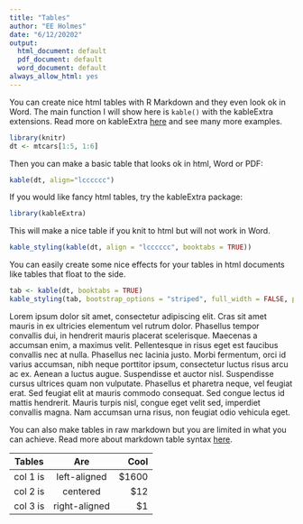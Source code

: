 ```yaml
---
title: "Tables"
author: "EE Holmes"
date: "6/12/20202"
output:
  html_document: default
  pdf_document: default
  word_document: default
always_allow_html: yes
---
```


You can create nice html tables with R Markdown and they even look ok in Word.   The main function I will show here is `kable()` with the kableExtra extensions.  Read more on kableExtra [here](http://haozhu233.github.io/kableExtra/) and see many more examples.

```r
library(knitr)
dt <- mtcars[1:5, 1:6]
```

Then you can make a basic table that looks ok in html, Word or PDF:

```r
kable(dt, align="lcccccc")
```

If you would like fancy html tables, try the kableExtra package:

```r
library(kableExtra)
```

This will make a nice table if you knit to html but will not work in Word.

```r
kable_styling(kable(dt, align = "lcccccc", booktabs = TRUE))
```

You can easily create some nice effects for your tables in html documents like tables that float to the side.  

```r
tab <- kable(dt, booktabs = TRUE)
kable_styling(tab, bootstrap_options = "striped", full_width = FALSE, position = "float_right")
```

Lorem ipsum dolor sit amet, consectetur adipiscing elit. Cras sit amet mauris in ex ultricies elementum vel rutrum dolor. Phasellus tempor convallis dui, in hendrerit mauris placerat scelerisque. Maecenas a accumsan enim, a maximus velit. Pellentesque in risus eget est faucibus convallis nec at nulla. Phasellus nec lacinia justo. Morbi fermentum, orci id varius accumsan, nibh neque porttitor ipsum, consectetur luctus risus arcu ac ex. Aenean a luctus augue. Suspendisse et auctor nisl. Suspendisse cursus ultrices quam non vulputate. Phasellus et pharetra neque, vel feugiat erat. Sed feugiat elit at mauris commodo consequat. Sed congue lectus id mattis hendrerit. Mauris turpis nisl, congue eget velit sed, imperdiet convallis magna. Nam accumsan urna risus, non feugiat odio vehicula eget.


You can also make tables in raw markdown but you are limited in what you can achieve.  Read more about markdown table syntax [here](https://www.markdownguide.org/extended-syntax#tables).

| Tables   |      Are      |  Cool |
|----------|:-------------:|------:|
| col 1 is |  left-aligned | $1600 |
| col 2 is |    centered   |   $12 |
| col 3 is | right-aligned |    $1 |


